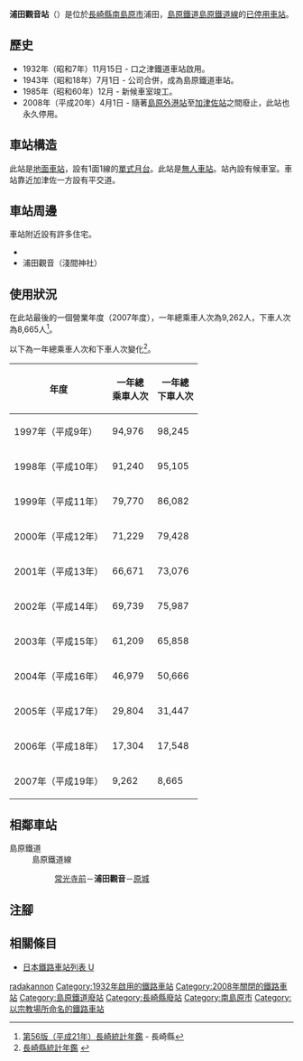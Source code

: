 {{NoteTA|G1=Transport
|T=zh-hans:浦田观音站;zh-hk:浦田觀音站;zh-tw:浦田觀音車站;
|1=zh-hans:浦田观音站;zh-hk:浦田觀音站;zh-tw:浦田觀音車站;
}}
{{Infobox station
|公司色 = grey
|站名 = 浦田觀音
|圖片 = Shimabara urada-kannon sta.JPG
|圖片說明 = 車站月台（2008年3月13日）
|日文原名 = 浦田観音
|平假名 = うらだかんのん
|羅馬拼音 = URADA KANNON
|副站名 = 
|電報略號 = 
|所在地 = {{JPN}}[[長崎縣|長崎縣]][[南島原市|南島原市]]{{Translink|ja|南有馬町}}浦田
|座標 = {{coord|32|38|23.08|N|130|15|8.16|E|type:railwaystation_region:JP-24|display=inline,title}}
|車站構造 = [[地面車站|地面車站]]
|月台配置 = 1面1線
|啟用年月日 = 1932年（昭和7年）11月15日
|廢站年月日 = 2008年（平成20年）4月1日
|乘客人數 = 25*
|上下車人次 = 
|統計年度 = 2007
|轉車 = 
|全寬備註 = * 以全年總人次除當年度日數
|adjacent = {{Adjacent stations|system=島原鐵道|line=島原鐵道線廢止|left=常光寺前|right=原城|note-left=1.0km|note-mid=距離[[諫早站|諫早]]67.1km|note-right=1.1km}}
}}
'''浦田觀音站'''（{{jpn|j=浦田観音駅|hg=うらだかんのんえき|rm=Urada kannon eki|f=y}}）是位於[[長崎縣|長崎縣]][[南島原市|南島原市]]{{Translink|ja|南有馬町}}浦田，[[島原鐵道|島原鐵道]][[島原鐵道線|島原鐵道線]]的[[廢站|已停用]][[鐵路車站|車站]]。

== 歷史 ==
* 1932年（昭和7年）11月15日 - 口之津鐵道車站啟用。
* 1943年（昭和18年）7月1日 - 公司合併，成為島原鐵道車站。
* 1985年（昭和60年）12月 - 新候車室竣工。
* 2008年（平成20年）4月1日 - 隨著[[島原外港站|島原外港站]]至[[加津佐站|加津佐站]]之間廢止，此站也永久停用。
== 車站構造 ==
此站是[[地面車站|地面車站]]，設有1面1線的[[單式月台|單式月台]]。此站是[[無人車站|無人車站]]。站內設有候車室。車站靠近加津佐一方設有平交道。

== 車站周邊 ==
車站附近設有許多住宅。
* {{Translink|ja|国道251号|國道251號}}
* 浦田觀音（淺間神社）

== 使用狀況 ==
在此站最後的一個營業年度（2007年度），一年總乘車人次為9,262人，下車人次為8,665人<ref>[https://www.pref.nagasaki.jp/bunrui/kenseijoho/toukeijoho/kankoubutsu/nenkan/24697.html 第56版（平成21年）長崎統計年鑑] {{Wayback|url=https://www.pref.nagasaki.jp/bunrui/kenseijoho/toukeijoho/kankoubutsu/nenkan/24697.html |date=20150703110920 }}{{ja icon}} - 長崎縣</ref>。

以下為一年總乘車人次和下車人次變化<ref>[https://www.pref.nagasaki.jp/bunrui/kenseijoho/toukeijoho/kankoubutsu/nenkan/  長崎縣統計年鑑 ] {{Wayback|url=https://www.pref.nagasaki.jp/bunrui/kenseijoho/toukeijoho/kankoubutsu/nenkan/ |date=20201027001847 }}{{ja icon}}</ref>。
{| class="wikitable" style="text-align:right"
|-
!年度!!一年總<br />乘車人次!!一年總<br />下車人次
|-
|1997年（平成{{0}}9年）||94,976||98,245
|-
|1998年（平成10年）||91,240||95,105
|-
|1999年（平成11年）||79,770||86,082
|-
|2000年（平成12年）||71,229||79,428
|-
|2001年（平成13年）||66,671||73,076
|-
|2002年（平成14年）||69,739||75,987
|-
|2003年（平成15年）||61,209||65,858
|-
|2004年（平成16年）||46,979||50,666
|-
|2005年（平成17年）||29,804||31,447
|-
|2006年（平成18年）||17,304||17,548
|-
|2007年（平成19年）||9,262||8,665
|}
== 相鄰車站 ==
; 島原鐵道
: 島原鐵道線
:: [[常光寺前站|常光寺前]]－'''浦田觀音'''－[[原城站|原城]]
== 注腳 ==
{{Reflist}}
== 相關條目 ==
* [[日本鐵路車站列表_U|日本鐵路車站列表 U]]
{{島原鐵道線|mode=1}}
{{DEFAULTSORT:Urada-Kannon}}
[[Category:日本鐵路車站_U|radakannon]]
[[Category:1932年啟用的鐵路車站|Category:1932年啟用的鐵路車站]]
[[Category:2008年關閉的鐵路車站|Category:2008年關閉的鐵路車站]]
[[Category:島原鐵道廢站|Category:島原鐵道廢站]]
[[Category:長崎縣廢站|Category:長崎縣廢站]]
[[Category:南島原市|Category:南島原市]]
[[Category:以宗教場所命名的鐵路車站|Category:以宗教場所命名的鐵路車站]]